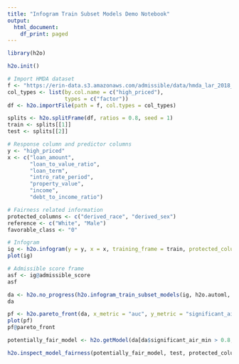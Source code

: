 ---
title: "Infogram Train Subset Models Demo Notebook"
output:
  html_document:
    df_print: paged
---

```{r}
library(h2o)

h2o.init()

# Import HMDA dataset
f <- "https://erin-data.s3.amazonaws.com/admissible/data/hmda_lar_2018_sample.csv"
col_types <- list(by.col.name = c("high_priced"),
                  types = c("factor"))
df <- h2o.importFile(path = f, col.types = col_types)

splits <- h2o.splitFrame(df, ratios = 0.8, seed = 1)
train <- splits[[1]]
test <- splits[[2]]

# Response column and predictor columns
y <- "high_priced"
x <- c("loan_amount",
       "loan_to_value_ratio",
       "loan_term",
       "intro_rate_period",
       "property_value",
       "income",
       "debt_to_income_ratio")

# Fairness related information
protected_columns <- c("derived_race", "derived_sex")
reference <- c("White", "Male")
favorable_class <- "0"

# Infogram
ig <- h2o.infogram(y = y, x = x, training_frame = train, protected_columns = protected_columns)
plot(ig)

# Admissible score frame
asf <- ig@admissible_score
asf
```

```{r}
da <- h2o.no_progress(h2o.infogram_train_subset_models(ig, h2o.automl, train, test, y, protected_columns, reference, favorable_class, max_models = 10, seed = 1))
da
```

```{r}
pf <- h2o.pareto_front(da, x_metric = "auc", y_metric = "significant_air_min", optimum = "top right", color = "algo")
plot(pf)
pf@pareto_front
```

```{r}
potentially_fair_model <- h2o.getModel(da[da$significant_air_min > 0.8, "model_id"][[1]])
```

```{r fig.height=6, fig.width=12, warning=FALSE, results="asis"}
h2o.inspect_model_fairness(potentially_fair_model, test, protected_columns, reference, favorable_class)
```
